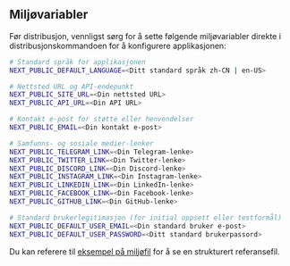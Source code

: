 ## Miljøvariabler

Før distribusjon, vennligst sørg for å sette følgende miljøvariabler direkte i distribusjonskommandoen for å konfigurere applikasjonen:

```bash
# Standard språk for applikasjonen
NEXT_PUBLIC_DEFAULT_LANGUAGE=<Ditt standard språk zh-CN | en-US>

# Nettsted URL og API-endepunkt
NEXT_PUBLIC_SITE_URL=<Din nettsted URL>
NEXT_PUBLIC_API_URL=<Din API URL>

# Kontakt e-post for støtte eller henvendelser
NEXT_PUBLIC_EMAIL=<Din kontakt e-post>

# Samfunns- og sosiale medier-lenker
NEXT_PUBLIC_TELEGRAM_LINK=<Din Telegram-lenke>
NEXT_PUBLIC_TWITTER_LINK=<Din Twitter-lenke>
NEXT_PUBLIC_DISCORD_LINK=<Din Discord-lenke>
NEXT_PUBLIC_INSTAGRAM_LINK=<Din Instagram-lenke>
NEXT_PUBLIC_LINKEDIN_LINK=<Din LinkedIn-lenke>
NEXT_PUBLIC_FACEBOOK_LINK=<Din Facebook-lenke>
NEXT_PUBLIC_GITHUB_LINK=<Din GitHub-lenke>

# Standard brukerlegitimasjon (for initial oppsett eller testformål)
NEXT_PUBLIC_DEFAULT_USER_EMAIL=<Din standard bruker e-post>
NEXT_PUBLIC_DEFAULT_USER_PASSWORD=<Ditt standard brukerpassord>
```

Du kan referere til [eksempel på miljøfil](https://github.com/perfect-panel/ppanel-web/blob/main/apps/user/.env.template) for å se en strukturert referansefil.



<Giscus />
